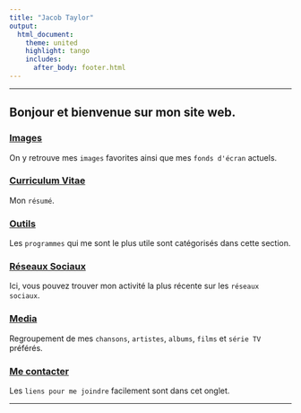 ---
title: "Jacob Taylor"
output:
  html_document:
    theme: united
    highlight: tango
    includes:
      after_body: footer.html
---
***
## Bonjour et bienvenue sur mon site web.

### [Images](https://jacobtaylor.xyz/images)
On y retrouve mes ```images``` favorites ainsi que mes ```fonds d'écran``` actuels.

### [Curriculum Vitae](https://jacobtaylor.xyz/cv)
Mon ```résumé```.

### [Outils](https://jacobtaylor.xyz/outils)
Les ```programmes``` qui me sont le plus utile sont catégorisés dans cette section.

### [Réseaux Sociaux](https://jacobtaylor.xyz/social)
Ici, vous pouvez trouver mon activité la plus récente sur les ```réseaux sociaux```.

### [Media](https://jacobtaylor.xyz/media)
Regroupement de mes ```chansons```, ```artistes```, ```albums```, ```films``` et ```série TV``` préférés.

### [Me contacter](https://jacobtaylor.xyz/contact)
Les ```liens pour me joindre``` facilement sont dans cet onglet.

***